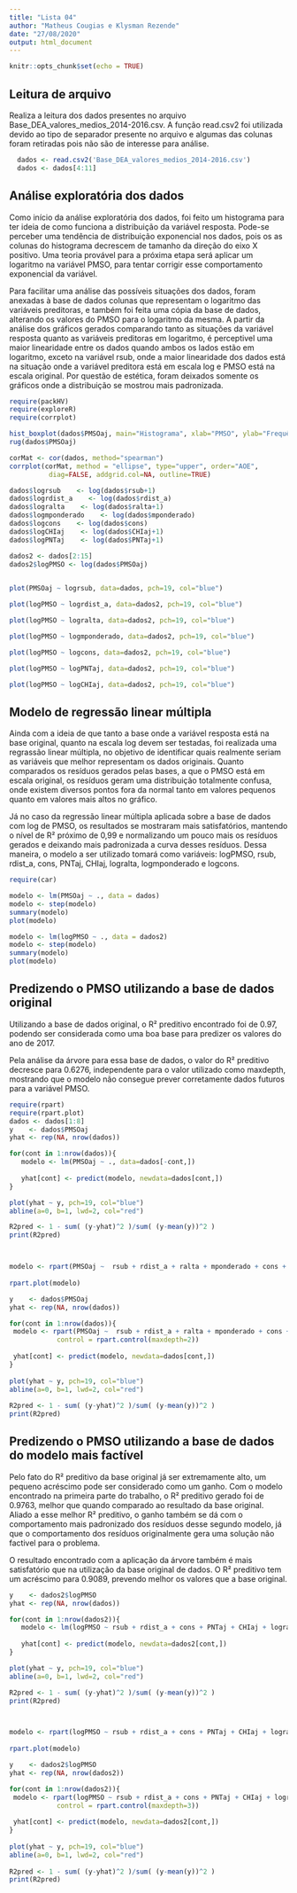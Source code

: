 ```yaml
---
title: "Lista 04"
author: "Matheus Cougias e Klysman Rezende"
date: "27/08/2020"
output: html_document
---
```


```r
knitr::opts_chunk$set(echo = TRUE)
```


## Leitura de arquivo
Realiza a leitura dos dados presentes no arquivo Base_DEA_valores_medios_2014-2016.csv. A função read.csv2 foi utilizada devido ao tipo de separador presente no arquivo e algumas das colunas foram retiradas pois não são de interesse para análise.
```r
  dados <- read.csv2('Base_DEA_valores_medios_2014-2016.csv')
  dados <- dados[4:11]
```




## Análise exploratória dos dados
Como início da análise exploratória dos dados, foi feito um histograma para ter ideia de como funciona a distribuição da variável resposta. Pode-se perceber uma tendência de distribuição exponencial nos dados, pois os as colunas do histograma decrescem de tamanho da direção do eixo X positivo. Uma teoria provável para a próxima etapa será aplicar um logaritmo na variável PMSO, para tentar corrigir esse comportamento exponencial da variável.

Para facilitar uma análise das possíveis situações dos dados, foram anexadas à base de dados colunas que representam o logaritmo das variáveis preditoras, e também foi feita uma cópia da base de dados, alterando os valores do PMSO para o logaritmo da mesma. A partir da análise dos gráficos gerados comparando tanto as situações da variável resposta quanto as variáveis preditoras em logaritmo, é perceptivel uma maior linearidade entre os dados quando ambos os lados estão em logaritmo, exceto na variável rsub, onde a maior linearidade dos dados está na situação onde a variável preditora está em escala log e PMSO está na escala original. Por questão de estética, foram deixados somente os gráficos onde a distribuição se mostrou mais padronizada.


```r
require(packHV)
require(exploreR)
require(corrplot)

hist_boxplot(dados$PMSOaj, main="Histograma", xlab="PMSO", ylab="Frequência", col="light green")
rug(dados$PMSOaj)

corMat <- cor(dados, method="spearman")
corrplot(corMat, method = "ellipse", type="upper", order="AOE", 
          diag=FALSE, addgrid.col=NA, outline=TRUE)

dados$logrsub    <- log(dados$rsub+1)
dados$logrdist_a    <- log(dados$rdist_a)
dados$logralta    <- log(dados$ralta+1)
dados$logmponderado    <- log(dados$mponderado)
dados$logcons    <- log(dados$cons)
dados$logCHIaj    <- log(dados$CHIaj+1)
dados$logPNTaj    <- log(dados$PNTaj+1)

dados2 <- dados[2:15]
dados2$logPMSO <- log(dados$PMSOaj)
  

plot(PMSOaj ~ logrsub, data=dados, pch=19, col="blue")

plot(logPMSO ~ logrdist_a, data=dados2, pch=19, col="blue")

plot(logPMSO ~ logralta, data=dados2, pch=19, col="blue")

plot(logPMSO ~ logmponderado, data=dados2, pch=19, col="blue")

plot(logPMSO ~ logcons, data=dados2, pch=19, col="blue")

plot(logPMSO ~ logPNTaj, data=dados2, pch=19, col="blue")

plot(logPMSO ~ logCHIaj, data=dados2, pch=19, col="blue")

```




## Modelo de regressão linear múltipla
Ainda com a ideia de que tanto a base onde a variável resposta está na base original, quanto na escala log devem ser testadas, foi realizada uma regrassão linear múltipla, no objetivo de identificar quais realmente seriam as variáveis que melhor representam os dados originais. Quanto comparados os resíduos gerados pelas bases, a que o PMSO está em escala original, os resíduos geram uma distribuição totalmente confusa, onde existem diversos pontos fora da normal tanto em valores pequenos quanto em valores mais altos no gráfico.

Já no caso da regressão linear múltipla aplicada sobre a base de dados com log de PMSO, os resultados se mostraram mais satisfatórios, mantendo o nível de R² próximo de 0,99 e normalizando um pouco mais os resíduos gerados e deixando mais padronizada a curva desses resíduos. Dessa maneira, o modelo a ser utilizado tomará como variáveis: logPMSO, rsub, rdist_a, cons, PNTaj, CHIaj, logralta, logmponderado e logcons.

```r
require(car)

modelo <- lm(PMSOaj ~ ., data = dados)
modelo <- step(modelo)
summary(modelo)
plot(modelo)

modelo <- lm(logPMSO ~ ., data = dados2)
modelo <- step(modelo)
summary(modelo)
plot(modelo)
```





## Predizendo o PMSO utilizando a base de dados original
Utilizando a base de dados original, o R² preditivo encontrado foi de 0.97, podendo ser considerada como uma boa base para predizer os valores do ano de 2017.

Pela análise da árvore para essa base de dados, o valor do R² preditivo decresce para 0.6276, independente para o valor utilizado como maxdepth, mostrando que o modelo não consegue prever corretamente dados futuros para a variável PMSO.
```r
require(rpart)
require(rpart.plot)
dados <- dados[1:8]
y    <- dados$PMSOaj
yhat <- rep(NA, nrow(dados))

for(cont in 1:nrow(dados)){
   modelo <- lm(PMSOaj ~ ., data=dados[-cont,])
   
   yhat[cont] <- predict(modelo, newdata=dados[cont,])
}

plot(yhat ~ y, pch=19, col="blue")
abline(a=0, b=1, lwd=2, col="red")

R2pred <- 1 - sum( (y-yhat)^2 )/sum( (y-mean(y))^2 )
print(R2pred)



modelo <- rpart(PMSOaj ~  rsub + rdist_a + ralta + mponderado + cons + PNTaj + CHIaj,  data=dados)
 
rpart.plot(modelo)

y    <- dados$PMSOaj
yhat <- rep(NA, nrow(dados))

for(cont in 1:nrow(dados)){
 modelo <- rpart(PMSOaj ~  rsub + rdist_a + ralta + mponderado + cons + PNTaj + CHIaj, data=dados[-cont,],
            control = rpart.control(maxdepth=2))
   
 yhat[cont] <- predict(modelo, newdata=dados[cont,])
}
 
plot(yhat ~ y, pch=19, col="blue")
abline(a=0, b=1, lwd=2, col="red")
 
R2pred <- 1 - sum( (y-yhat)^2 )/sum( (y-mean(y))^2 )
print(R2pred)
```





## Predizendo o PMSO utilizando a base de dados do modelo mais factível
Pelo fato do R² preditivo da base original já ser extremamente alto, um pequeno acréscimo pode ser considerado como um ganho. Com o modelo encontrado na primeira parte do trabalho, o R² preditivo gerado foi de 0.9763, melhor que quando comparado ao resultado da base original. Aliado a esse melhor R² preditivo, o ganho também se dá com o comportamento mais padronizado dos resíduos desse segundo modelo, já que o comportamento dos resíduos originalmente gera uma solução não factivel para o problema.

O resultado encontrado com a aplicação da árvore também é mais satisfatório que na utilização da base original de dados. O R² preditivo tem um acréscimo para 0.9089, prevendo melhor os valores que a base original.
```r
y    <- dados2$logPMSO
yhat <- rep(NA, nrow(dados))

for(cont in 1:nrow(dados2)){
   modelo <- lm(logPMSO ~ rsub + rdist_a + cons + PNTaj + CHIaj + logralta + logmponderado + logcons, data=dados2[-cont,])
   
   yhat[cont] <- predict(modelo, newdata=dados2[cont,])
}

plot(yhat ~ y, pch=19, col="blue")
abline(a=0, b=1, lwd=2, col="red")

R2pred <- 1 - sum( (y-yhat)^2 )/sum( (y-mean(y))^2 )
print(R2pred)



modelo <- rpart(logPMSO ~ rsub + rdist_a + cons + PNTaj + CHIaj + logralta + logmponderado + logcons, data=dados2)
 
rpart.plot(modelo)

y    <- dados2$logPMSO
yhat <- rep(NA, nrow(dados2))

for(cont in 1:nrow(dados2)){
 modelo <- rpart(logPMSO ~ rsub + rdist_a + cons + PNTaj + CHIaj + logralta + logmponderado + logcons, data=dados2[-cont,],
            control = rpart.control(maxdepth=3))
   
 yhat[cont] <- predict(modelo, newdata=dados2[cont,])
}
 
plot(yhat ~ y, pch=19, col="blue")
abline(a=0, b=1, lwd=2, col="red")
 
R2pred <- 1 - sum( (y-yhat)^2 )/sum( (y-mean(y))^2 )
print(R2pred)
```





























